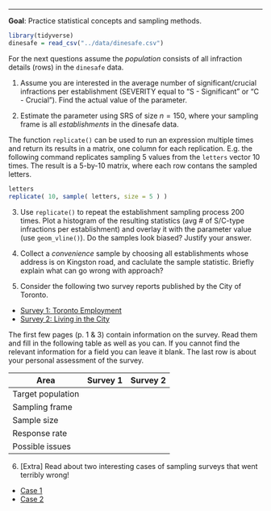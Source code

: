 *** 

**Goal**: Practice statistical concepts and sampling methods.

```r
library(tidyverse)
dinesafe = read_csv("../data/dinesafe.csv")
```

For the next questions assume the *population* consists of all infraction details (rows) in the `dinesafe` data.

1. Assume you are interested in the average number of significant/crucial infractions per establishment (SEVERITY equal to "S - Significant" or "C - Crucial"). Find the actual value of the parameter.  

2. Estimate the parameter using SRS of size $n=150$, where your sampling frame is all *establishments* in the dinesafe data.

The function `replicate()` can be used to run an expression multiple times and return its results in a matrix, one column for each replication. E.g. the following command replicates sampling 5 values from the `letters` vector 10 times. The result is a 5-by-10 matrix, where each row contans the sampled letters.

```r
letters
replicate( 10, sample( letters, size = 5 ) ) 
```

3. Use `replicate()` to repeat the establishment sampling process 200 times. Plot a histogram of the resulting statistics (avg # of S/C-type infractions per establishment) and overlay it with the parameter value (use `geom_vline()`). Do the samples look biased? Justify your answer.

4. Collect a *convenience* sample by choosing all establishments whose address is on Kingston road, and caclulate the sample statistic. Briefly explain what can go wrong with approach?  


5. Consider the following two survey reports published by the City of Toronto.
* [Survey 1: Toronto Employment](https://www.toronto.ca/wp-content/uploads/2018/03/95b8-Toronto-Employment-Survey-2017-Bulletin.pdf)
* [Survey 2: Living in the City](https://www.toronto.ca/legdocs/mmis/2018/pg/bgrd/backgroundfile-110520.pdf)

The first few pages (p. 1 & 3) contain information on the survey. Read them and fill in the following table as well as you can. If you cannot find the relevant information for a field you can leave it blank. The last row is about your personal assessment of the survey.  

| Area | Survey 1 | Survey 2 |
| --- | --- | --- | 
Target population | |  |
Sampling frame | | | 
Sample size | | | 
Response rate | | | 
Possible issues | | | 


6. [Extra] Read about two interesting cases of sampling surveys that went terribly wrong!  
* [Case 1](https://www.math.upenn.edu/~deturck/m170/wk4/lecture/case1.html)  
* [Case 2](https://www.math.upenn.edu/~deturck/m170/wk4/lecture/case2.html)  